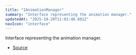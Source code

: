 ```yaml
---
title: "IAnimationManager"
summary: "Interface representing the animation manager."
updatedAt: "2025-10-29T11:03:48.801Z"
navIcon: "interface"
---
```



Interface representing the animation manager.

<Table data={{ headers: [{"content":"Property","key":"property","sortable":true},{"content":"Type","key":"type","sortable":true},{"content":"Value","key":"value","sortable":true},{"content":"Description","key":"description"}], rows: [["debug","[boolean](https://developer.mozilla.org/en-US/docs/Web/JavaScript/Reference/Global_Objects/Boolean)","\\-","Whether debugging is enabled."],["options","[IAnimationOptions](/LazyCanvas/interfaces/IAnimationOptions)","\\-","The options for the animation manager."]] }} />


- [Source](https://github.com/NMMTY/LazyCanvas/blob/e5b83021346e886d435469de8abb93654e0fb45d/packages/lazycanvas/src/structures/managers/AnimationManager.ts#L6)